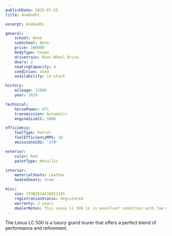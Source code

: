 ```yaml
---
publishDate: 2025-07-25
title: Anabodhi

excerpt: Anabodhi

general:
    school: None
    subSchool: None
    price: 100000
    bodyType: Coupe
    drivetrain: Rear-Wheel Drive
    doors: 2
    seatingCapacity: 4
    condition: Used
    availability: in-stock

history:
    mileage: 12000
    year: 2019

technical:
    horsePower: 471
    transmission: Automatic
    engineSizeCC: 5000

efficiency:
    fuelType: Petrol
    fuelEfficiencyMPG: 19
    emissionsCO2: '270'

exterior:
    color: Red
    paintType: Metallic

interior:
    materialSeats: Leather
    heatedSeats: true

misc:
    vin: JTHBZ5CAXJA012345
    registrationStatus: Registered
    warranty: 2 years
    dealerNotes: This Lexus LC 500 is in excellent condition with low mileage.
---
```


The Lexus LC 500 is a luxury grand tourer that offers a perfect blend of performance and refinement.
